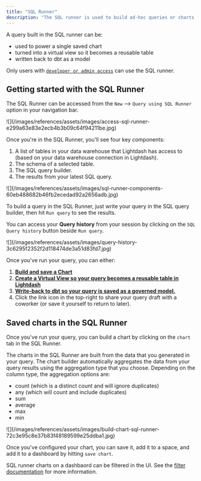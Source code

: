 ```yaml
---
title: "SQL Runner"
description: "The SQL runner is used to build ad-hoc queries or charts using totally custom SQL."
---
```


A query built in the SQL runner can be:

- used to power a single saved chart
- turned into a virtual view so it becomes a reusable table
- written back to dbt as a model

Only users with [``developer or admin access``](/references/roles) can use the SQL runner.

## Getting started with the SQL Runner

The SQL Runner can be accessed from the `New` --\> `Query using SQL Runner` option in your navigation bar.

<Frame>
  ![](/images/references/assets/images/access-sql-runner-e299a63e83e2ecb4b3b09c64f94211be.jpg)
</Frame>

Once you're in the SQL Runner, you'll see four key components:

1. A list of tables in your data warehouse that Lightdash has access to (based on your data warehouse connection in Lightdash).
2. The schema of a selected table.
3. The SQL query builder.
4. The results from your latest SQL query.

<Frame>
  ![](/images/references/assets/images/sql-runner-components-60eb488682b46fb2ecedad92a2656adb.jpg)
</Frame>

To build a query in the SQL Runner, just write your query in the SQL query builder, then hit `Run query` to see the results.

You can access your **Query history** from your session by clicking on the `SQL Query history` button beside `Run query`.

<Frame>
  ![](/images/references/assets/images/query-history-3c6295f2352f2d118474de3a51d83fd7.jpg)
</Frame>

Once you've run your query, you can either:

1. [**Build and save a Chart**](#building-charts-in-the-sql-runner)
2. [**Create a Virtual View so your query becomes a reusable table in Lightdash**](/references/virtual-views)
3. [**Write-back to dbt so your query is saved as a governed model.**](/references/dbt-write-back)
4. Click the link icon in the top-right to share your query draft with a coworker (or save it yourself to return to later).

## Saved charts in the SQL Runner

Once you've run your query, you can build a chart by clicking on the `chart` tab in the SQL Runner.

The charts in the SQL Runner are built from the data that you generated in your query. The chart builder automatically aggregates the data from your query results using the aggregation type that you choose. Depending on the column type, the aggregation options are:

- count (which is a distinct count and will ignore duplicates)
- any (which will count and include duplicates)
- sum
- average
- max
- min

<Frame>
  ![](/images/references/assets/images/build-chart-sql-runner-72c3e95c8e37b83f48189599e25ddba1.jpg)
</Frame>

Once you've configured your chart, you can save it, add it to a space, and add it to a dashboard by hitting `save chart`.

SQL runner charts on a dashbaord can be filtered in the UI. See the [filter documentation](/guides/limiting-data-using-filters) for more information.